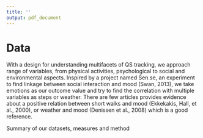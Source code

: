 ```yaml
---
title: ''
output: pdf_document
---
```



# Data

With a design for understanding multifacets of QS tracking, we approach range of variables, from physical activities, psychological to social and environmental aspects. Inspired by a project named Sen.se, an experiment to find linkage between social interaction and mood (Swan, 2013), we take emotions as our outcome value and try to find the correlation with multiple variables as steps or weather. There are few articles provides evidence about a positive relation between short walks and mood (Ekkekakis, Hall, et al., 2000), or weather and mood (Denissen et al., 2008) which is a good reference.

Summary of our datasets, measures and method